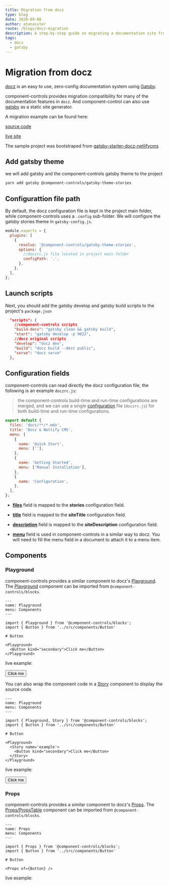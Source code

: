 ```yaml
---
title: Migration from docz
type: blog
date: 2020-09-08
author: atanasster
route: /blogs/docz-migration
description: A step-by-step guide on migrating a documentation site from docz to component-controls.
tags:
  - docz
  - gatsby
---
```



# Migration from docz

[docz](https://www.docz.site) is an easy to use, zero-config documentation system using [Gatsby](https://www.gatsbyjs.org/).

component-controls provides migration compatibility for many of the documentation features in `docz`. And component-control can also use [gatsby](/tutorial/getting-started/gatsby) as a static site generator.

A migration example can be found here: 

[source code](https://github.com/ccontrols/component-controls/tree/master/examples/docz-migration)

[live site](https://docz-migration.netlify.app)

The sample project was bootstraped from [gatsby-starter-docz-netlifycms](https://github.com/colbyfayock/gatsby-starter-docz-netlifycms)

## Add gatsby theme

we will add gatsby and the component-controls gatsby theme to the project

```bash
yarn add gatsby @component-controls/gatsby-theme-stories
```

## Configurattion file path

 By default, the docz configuration file is kept in the project main folder, while component-controls uses a `.config` sub-folder. We will configure the gatsby stories theme in `gatsby-config.js`.

```js:title=gatsby-config.js
module.exports = {
  plugins: [
    {
      resolve: '@component-controls/gatsby-theme-stories',
      options: {
        //doczrc.js file located in project main folder
        configPath: '.',
      },
    },
  ],
};
```

## Launch scripts

Next, you should add the gatsby develop and gatsby build scripts to the project's `package.json`

```json:title=package.json
  "scripts": {
    //component-controls scripts
    "build-docs": "gatsby clean && gatsby build",
    "start": "gatsby develop -p 9022",
    //docz original scripts
    "develop": "docz dev",
    "build": "docz build --dest public",
    "serve": "docz serve"
  },
```

## Configuration fields

component-controls can read directly the docz configuration file, the following is an example `doczrc.js`:

> the component-controls build-time and run-time configurations are merged, and we can use a single [configuration](/configuration/overview) file (`doczrc.js`) for both build-time and run-time configurations.

```json:title=doczrc.js
export default {
  files: 'docs/**/*.mdx',
  title: 'Docz & Netlify CMS',
  menu: [
    {
      name: 'Quick Start',
      menu: [''],
    },
    {
      name: 'Getting Started',
      menu: ['Manual Installation'],
    },
    {
      name: 'Configuration',
    },
  ],
};
```

* [**files**](https://www.docz.site/docs/project-configuration) field is mapped to the **stories** configuration field.

* [**title**](https://www.docz.site/docs/project-configuration) field is mapped to the **siteTitle** configuration field.

* [**description**](https://www.docz.site/docs/project-configuration) field is mapped to the **siteDescription** configuration field.

* [**menu**](https://www.docz.site/docs/project-configuration) field is used in component-controls in a similar way to docz. You will need to fill the menu field in a document to attach it to a menu item.

## Components

### Playground

component-controls provides a similar component to docz's [Playground](https://www.docz.site/docs/built-in-components#playground-component). The [Playground](/api/blocks-playground--overview) component can be imported from `@component-controls/blocks`.

```js:title=playground.mdx
---
name: Playground
menu: Components
---

import { Playground } from '@component-controls/blocks';
import { Button } from '../src/components/Button'

# Button

<Playground>
  <Button kind="secondary">Click me</Button>
</Playground>
```
live example:

<Playground>
  <Button>Click me</Button>
</Playground>

You can also wrap the component code in a [Story](/api/blocks-story--overview) component to display the source code.

```js:title=playground.mdx
---
name: Playground
menu: Components
---

import { Playground, Story } from '@component-controls/blocks';
import { Button } from '../src/components/Button'

# Button

<Playground>
  <Story name='example'>
    <Button kind="secondary">Click me</Button>
  </Story>  
</Playground>
```
live example:

<Playground>
  <Story name='example'>
    <Button kind="secondary">Click me</Button>
  </Story>  
</Playground>


### Props

component-controls provides a similar component to docz's [Props](https://www.docz.site/docs/built-in-components#component-props). The [Props/PropsTable](/api/blocks-propstable--overview) component can be imported from `@component-controls/blocks`.

```js:title=props.mdx
---
name: Props
menu: Components
---

import { Props } from '@component-controls/blocks';
import { Button } from '../src/components/Button'

# Button

<Props of={Button} />
```
live example:

<Props of={Button} />